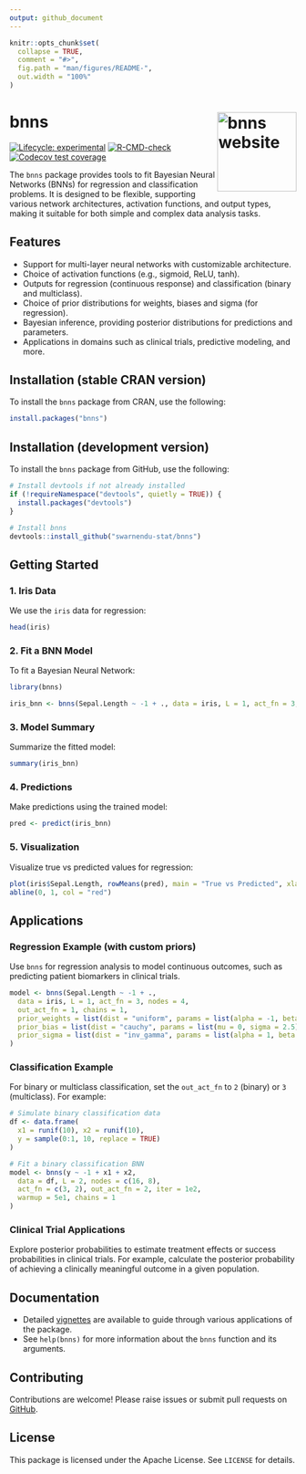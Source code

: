```yaml
---
output: github_document
---
```


<!-- README.md is generated from README.Rmd. Please edit that file -->

```r
knitr::opts_chunk$set(
  collapse = TRUE,
  comment = "#>",
  fig.path = "man/figures/README-",
  out.width = "100%"
)
```

# bnns <a href="https://swarnendu-stat.github.io/bnns/"><img src="man/figures/logo.png" align="right" height="139" alt="bnns website" /></a>

<!-- badges: start -->
[![Lifecycle: experimental](https://img.shields.io/badge/lifecycle-experimental-orange.svg)](https://lifecycle.r-lib.org/articles/stages.html#experimental)
[![R-CMD-check](https://github.com/swarnendu-stat/bnns/actions/workflows/R-CMD-check.yaml/badge.svg)](https://github.com/swarnendu-stat/bnns/actions/workflows/R-CMD-check.yaml)
[![Codecov test coverage](https://codecov.io/gh/swarnendu-stat/bnns/graph/badge.svg)](https://app.codecov.io/gh/swarnendu-stat/bnns)
<!-- badges: end -->

The `bnns` package provides tools to fit Bayesian Neural Networks (BNNs) for regression and classification problems. It is designed to be flexible, supporting various network architectures, activation functions, and output types, making it suitable for both simple and complex data analysis tasks.

## Features

- Support for multi-layer neural networks with customizable architecture.
- Choice of activation functions (e.g., sigmoid, ReLU, tanh).
- Outputs for regression (continuous response) and classification (binary and multiclass).
- Choice of prior distributions for weights, biases and sigma (for regression).
- Bayesian inference, providing posterior distributions for predictions and parameters.
- Applications in domains such as clinical trials, predictive modeling, and more.

## Installation (stable CRAN version)

To install the `bnns` package from CRAN, use the following:

```r
install.packages("bnns")
```

## Installation (development version)

To install the `bnns` package from GitHub, use the following:

```r
# Install devtools if not already installed
if (!requireNamespace("devtools", quietly = TRUE)) {
  install.packages("devtools")
}

# Install bnns
devtools::install_github("swarnendu-stat/bnns")
```

## Getting Started

### 1. Iris Data

We use the `iris` data for regression:

```r
head(iris)
```

### 2. Fit a BNN Model

To fit a Bayesian Neural Network:

```r
library(bnns)

iris_bnn <- bnns(Sepal.Length ~ -1 + ., data = iris, L = 1, act_fn = 3, nodes = 4, out_act_fn = 1, chains = 1)
```

### 3. Model Summary

Summarize the fitted model:

```r
summary(iris_bnn)
```

### 4. Predictions

Make predictions using the trained model:

```r
pred <- predict(iris_bnn)
```

### 5. Visualization

Visualize true vs predicted values for regression:

```r
plot(iris$Sepal.Length, rowMeans(pred), main = "True vs Predicted", xlab = "True Values", ylab = "Predicted Values")
abline(0, 1, col = "red")
```

## Applications

### Regression Example (with custom priors)

Use `bnns` for regression analysis to model continuous outcomes, such as predicting patient biomarkers in clinical trials.

```r
model <- bnns(Sepal.Length ~ -1 + .,
  data = iris, L = 1, act_fn = 3, nodes = 4,
  out_act_fn = 1, chains = 1,
  prior_weights = list(dist = "uniform", params = list(alpha = -1, beta = 1)),
  prior_bias = list(dist = "cauchy", params = list(mu = 0, sigma = 2.5)),
  prior_sigma = list(dist = "inv_gamma", params = list(alpha = 1, beta = 1))
)
```

### Classification Example

For binary or multiclass classification, set the `out_act_fn` to `2` (binary) or `3` (multiclass). For example:

```r
# Simulate binary classification data
df <- data.frame(
  x1 = runif(10), x2 = runif(10),
  y = sample(0:1, 10, replace = TRUE)
)

# Fit a binary classification BNN
model <- bnns(y ~ -1 + x1 + x2,
  data = df, L = 2, nodes = c(16, 8),
  act_fn = c(3, 2), out_act_fn = 2, iter = 1e2,
  warmup = 5e1, chains = 1
)
```

### Clinical Trial Applications

Explore posterior probabilities to estimate treatment effects or success probabilities in clinical trials. For example, calculate the posterior probability of achieving a clinically meaningful outcome in a given population.

## Documentation

- Detailed [vignettes](https://swarnendu-stat.github.io/bnns/articles/) are available to guide through various applications of the package.
- See `help(bnns)` for more information about the `bnns` function and its arguments.

## Contributing

Contributions are welcome! Please raise issues or submit pull requests on [GitHub](https://github.com/swarnendu-stat/bnns).

## License

This package is licensed under the Apache License. See `LICENSE` for details.
